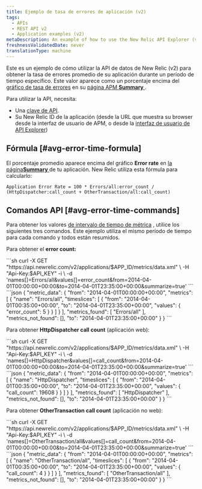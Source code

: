 ```yaml
---
title: Ejemplo de tasa de errores de aplicación (v2)
tags:
  - APIs
  - REST API v2
  - Application examples (v2)
metaDescription: An example of how to use the New Relic API Explorer (v2) to get your app's average error rate percentage over a specific time period.
freshnessValidatedDate: never
translationType: machine
---
```


Este es un ejemplo de cómo utilizar la API de datos de New Relic (v2) para obtener la tasa de errores promedio de su aplicación durante un período de tiempo específico. Este valor aparece como un porcentaje encima del [gráfico de tasa de errores](#avg-error-image) en su [página APM <DNT>**Summary**</DNT> ](/docs/apm/applications-menu/monitoring/apm-overview-page).

Para utilizar la API, necesita:

* Una [clave de API](/docs/apis/rest-api-v2/getting-started/introduction-new-relic-rest-api-v2#api_key).
* Su New Relic ID de la aplicación (desde la URL que muestra su browser desde la interfaz de usuario de APM, o desde la [interfaz de usuario de API Explorer](/docs/apis/api-explorer-examples-metric-data#app_id))

## Fórmula [#avg-error-time-formula]

El porcentaje promedio aparece encima del gráfico <DNT>**Error rate**</DNT> en [la página<DNT>**Summary**</DNT> ](/docs/apm/applications-menu/monitoring/apm-overview-page)de tu aplicación. New Relic utiliza esta fórmula para calcularlo:

```
Application Error Rate = 100 * Errors/all:error_count / (HttpDispatcher:call_count + OtherTransaction/all:call_count)
```

## Comandos API [#avg-error-time-commands]

Para obtener los valores [de intervalo de tiempo de métrica](/docs/data-analysis/metrics/analyze-your-metrics/data-collection-metric-timeslice-event-data#timeslice-data) , utilice los siguientes tres comandos. Este ejemplo utiliza el mismo período de tiempo para cada comando y todos están resumidos.

Para obtener el <DNT>**error count:**</DNT>

<CollapserGroup>
  <Collapser title="Llame para obtener el recuento de errores">
    ```sh
    curl -X GET "https://api.newrelic.com/v2/applications/$APP_ID/metrics/data.xml" \
        -H "Api-Key:$API_KEY" -i \
        -d 'names[]=Errors/all&values[]=error_count&from=2014-04-01T00:00:00+00:00&to=2014-04-01T23:35:00+00:00&summarize=true'
    ```
  </Collapser>

  <Collapser title="Ejemplo de salida de una llamada de recuento de errores">
    ```json
    {
      "metric_data": {
        "from": "2014-04-01T00:00:00+00:00",
        "metrics": [
          {
            "name": "Errors/all",
            "timeslices": [
              {
                "from": "2014-04-01T00:35:00+00:00",
                "to": "2014-04-01T23:35:00+00:00",
                "values": {
                  "error_count": 5
                }
              }
            ]
          }
        ],
        "metrics_found": [
          "Errors/all"
        ],
        "metrics_not_found": [],
        "to": "2014-04-01T23:35:00+00:00"
      }
    }
    ```
  </Collapser>
</CollapserGroup>

Para obtener <DNT>**HttpDispatcher call count**</DNT> (aplicación web):

<CollapserGroup>
  <Collapser title="Llame para obtener el recuento de llamadas de HttpDispatcher">
    ```sh
    curl -X GET "https://api.newrelic.com/v2/applications/$APP_ID/metrics/data.xml" \
        -H "Api-Key:$API_KEY" -i \
        -d 'names[]=HttpDispatcher&values[]=call_count&from=2014-04-01T00:00:00+00:00&to=2014-04-01T23:35:00+00:00&summarize=true'
    ```
  </Collapser>

  <Collapser title="Ejemplo de salida de la llamada de recuento de llamadas de HttpDispatcher">
    ```json
    {
      "metric_data": {
        "from": "2014-04-01T00:00:00+00:00",
        "metrics": [
          {
            "name": "HttpDispatcher",
            "timeslices": [
              {
                "from": "2014-04-01T00:35:00+00:00",
                "to": "2014-04-01T23:35:00+00:00",
                "values": {
                  "call_count": 19608
                }
              }
            ]
          }
        ],
        "metrics_found": [
          "HttpDispatcher"
        ],
        "metrics_not_found": [],
        "to": "2014-04-01T23:35:00+00:00"
      }
    }
    ```
  </Collapser>
</CollapserGroup>

Para obtener <DNT>**OtherTransaction call count**</DNT> (aplicación no web):

<CollapserGroup>
  <Collapser title="Llame para obtener el recuento de llamadas de OtherTransaction">
    ```sh
    curl -X GET "https://api.newrelic.com/v2/applications/$APP_ID/metrics/data.xml" \
        -H "Api-Key:$API_KEY" -i \
        -d 'names[]=OtherTransaction/all&values[]=call_count&from=2014-04-01T00:00:00+00:00&to=2014-04-01T23:35:00+00:00&summarize=true'
    ```
  </Collapser>

  <Collapser title="Ejemplo de salida de la llamada de recuento de llamadas de OtherTransaction">
    ```json
    {
      "metric_data": {
        "from": "2014-04-01T00:00:00+00:00",
        "metrics": [
          {
            "name": "OtherTransaction/all",
            "timeslices": [
              {
                "from": "2014-04-01T00:35:00+00:00",
                "to": "2014-04-01T23:35:00+00:00",
                "values": {
                  "call_count": 4
                }
              }
            ]
          }
        ],
        "metrics_found": [
          "OtherTransaction/all"
        ],
        "metrics_not_found": [],
        "to": "2014-04-01T23:35:00+00:00"
      }
    }
    ```
  </Collapser>
</CollapserGroup>

